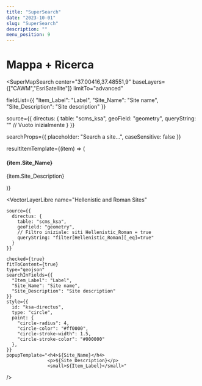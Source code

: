 ```yaml
---
title: "SuperSearch"
date: "2023-10-01"
slug: "SuperSearch"
description: ""
menu_position: 9
---
```



# Mappa + Ricerca

<SuperMapSearch
  center="37.00416,37.48551,9"
  baseLayers={["CAWM","EsriSatellite"]}
  limitTo="advanced"

  fieldList={{
    "Item_Label": "Label",
    "Site_Name": "Site name",
    "Site_Description": "Site description"
  }}

  source={{
    directus: {
      table: "scms_ksa",
      geoField: "geometry",
      queryString: ""  // Vuoto inizialmente
    }
  }}

  searchProps={{
    placeholder: "Search a site...",
    caseSensitive: false
  }}

resultItemTemplate={(item) => (
    <div>
      <h4>{item.Site_Name}</h4>
      <p>{item.Site_Description}</p>
    </div>
  )}
>
  <VectorLayerLibre
    name="Hellenistic and Roman Sites"

    source={{
      directus: {
        table: "scms_ksa",
        geoField: "geometry",
        // Filtro iniziale: siti Hellenistic_Roman = true
        queryString: "filter[Hellenistic_Roman][_eq]=true"
      }
    }}

    checked={true}
    fitToContent={true}
    type="geojson"
    searchInFields={{
      "Item_Label": "Label",
      "Site_Name": "Site name",
      "Site_Description": "Site description"
    }}
    style={{
      id: "ksa-directus",
      type: "circle",
      paint: {
        "circle-radius": 4,
        "circle-color": "#ff0000",
        "circle-stroke-width": 1.5,
        "circle-stroke-color": "#000000"
      },
    }}
    popupTemplate="<h4>${Site_Name}</h4>
                   <p>${Site_Description}</p>
                   <small>${Item_Label}</small>"
  />
</SuperMapSearch>
